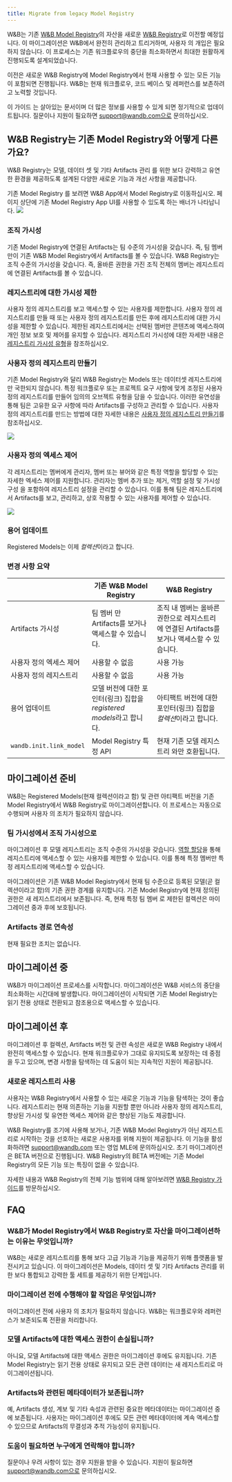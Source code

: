 ```yaml
---
title: Migrate from legacy Model Registry
---
```


W&B는 기존 [W&B Model Registry](/ko/models/core/registry/model_registry/)의 자산을 새로운 [W&B Registry](/ko/./)로 이전할 예정입니다. 이 마이그레이션은 W&B에서 완전히 관리하고 트리거하며, 사용자 의 개입은 필요하지 않습니다. 이 프로세스는 기존 워크플로우의 중단을 최소화하면서 최대한 원활하게 진행되도록 설계되었습니다.

이전은 새로운 W&B Registry에 Model Registry에서 현재 사용할 수 있는 모든 기능이 포함되면 진행됩니다. W&B는 현재 워크플로우, 코드 베이스 및 레퍼런스를 보존하려고 노력할 것입니다.

이 가이드 는 살아있는 문서이며 더 많은 정보를 사용할 수 있게 되면 정기적으로 업데이트됩니다. 질문이나 지원이 필요하면 support@wandb.com으로 문의하십시오.

## W&B Registry는 기존 Model Registry와 어떻게 다른가요?

W&B Registry는 모델, 데이터 셋 및 기타 Artifacts 관리 를 위한 보다 강력하고 유연한 환경을 제공하도록 설계된 다양한 새로운 기능과 개선 사항을 제공합니다.

<Note>
기존 Model Registry 를 보려면 W&B App에서 Model Registry로 이동하십시오. 페이지 상단에 기존 Model Registry App UI를 사용할 수 있도록 하는 배너가 나타납니다.

<Frame>
    <img src="/images/registry/nav_to_old_model_reg.gif"  />
</Frame>
</Note>

### 조직 가시성
기존 Model Registry에 연결된 Artifacts는 팀 수준의 가시성을 갖습니다. 즉, 팀 멤버 만이 기존 W&B Model Registry에서 Artifacts를 볼 수 있습니다. W&B Registry는 조직 수준의 가시성을 갖습니다. 즉, 올바른 권한을 가진 조직 전체의 멤버는 레지스트리에 연결된 Artifacts를 볼 수 있습니다.

### 레지스트리에 대한 가시성 제한
사용자 정의 레지스트리를 보고 액세스할 수 있는 사용자를 제한합니다. 사용자 정의 레지스트리를 만들 때 또는 사용자 정의 레지스트리를 만든 후에 레지스트리에 대한 가시성을 제한할 수 있습니다. 제한된 레지스트리에서는 선택된 멤버만 콘텐츠에 액세스하여 개인 정보 보호 및 제어를 유지할 수 있습니다. 레지스트리 가시성에 대한 자세한 내용은 [레지스트리 가시성 유형](/ko/models/core/registry/configure_registry/#registry-visibility-types)을 참조하십시오.

### 사용자 정의 레지스트리 만들기
기존 Model Registry와 달리 W&B Registry는 Models 또는 데이터셋 레지스트리에만 국한되지 않습니다. 특정 워크플로우 또는 프로젝트 요구 사항에 맞게 조정된 사용자 정의 레지스트리를 만들어 임의의 오브젝트 유형을 담을 수 있습니다. 이러한 유연성을 통해 팀은 고유한 요구 사항에 따라 Artifacts를 구성하고 관리할 수 있습니다. 사용자 정의 레지스트리를 만드는 방법에 대한 자세한 내용은 [사용자 정의 레지스트리 만들기](/ko/models/core/registry/model_registry_eol/#%EC%82%AC%EC%9A%A9%EC%9E%90-%EC%A0%95%EC%9D%98-%EB%A0%88%EC%A7%80%EC%8A%A4%ED%8A%B8%EB%A6%AC-%EB%A7%8C%EB%93%A4%EA%B8%B0)를 참조하십시오.

<Frame>
    <img src="/images/registry/mode_reg_eol.png"  />
</Frame>

### 사용자 정의 엑세스 제어
각 레지스트리는 멤버에게 관리자, 멤버 또는 뷰어와 같은 특정 역할을 할당할 수 있는 자세한 엑세스 제어를 지원합니다. 관리자는 멤버 추가 또는 제거, 역할 설정 및 가시성 구성 을 포함하여 레지스트리 설정을 관리할 수 있습니다. 이를 통해 팀은 레지스트리에서 Artifacts를 보고, 관리하고, 상호 작용할 수 있는 사용자를 제어할 수 있습니다.

<Frame>
    <img src="/images/registry/registry_access_control.png"  />
</Frame>

### 용어 업데이트
Registered Models는 이제 *컬렉션*이라고 합니다.

### 변경 사항 요약

|               | 기존 W&B Model Registry | W&B Registry |
| -----         | ----- | ----- |
| Artifacts 가시성| 팀 멤버 만 Artifacts를 보거나 액세스할 수 있습니다. | 조직 내 멤버는 올바른 권한으로 레지스트리에 연결된 Artifacts를 보거나 액세스할 수 있습니다. |
| 사용자 정의 엑세스 제어 | 사용할 수 없음 | 사용 가능 |
| 사용자 정의 레지스트리 | 사용할 수 없음 | 사용 가능 |
| 용어 업데이트 | 모델 버전에 대한 포인터(링크) 집합을 *registered models*라고 합니다. | 아티팩트 버전에 대한 포인터(링크) 집합을 *컬렉션*이라고 합니다. |
| `wandb.init.link_model` | Model Registry 특정 API | 현재 기존 모델 레지스트리 와만 호환됩니다. |

## 마이그레이션 준비

W&B는 Registered Models(현재 컬렉션이라고 함) 및 관련 아티팩트 버전을 기존 Model Registry에서 W&B Registry로 마이그레이션합니다. 이 프로세스는 자동으로 수행되며 사용자 의 조치가 필요하지 않습니다.

### 팀 가시성에서 조직 가시성으로

마이그레이션 후 모델 레지스트리는 조직 수준의 가시성을 갖습니다. [역할 할당](/ko/models/core/registry/configure_registry/)을 통해 레지스트리에 액세스할 수 있는 사용자를 제한할 수 있습니다. 이를 통해 특정 멤버만 특정 레지스트리에 액세스할 수 있습니다.

마이그레이션은 기존 W&B Model Registry에서 현재 팀 수준으로 등록된 모델(곧 컬렉션이라고 함)의 기존 권한 경계를 유지합니다. 기존 Model Registry에 현재 정의된 권한은 새 레지스트리에서 보존됩니다. 즉, 현재 특정 팀 멤버 로 제한된 컬렉션은 마이그레이션 중과 후에 보호됩니다.

### Artifacts 경로 연속성

현재 필요한 조치는 없습니다.

## 마이그레이션 중

W&B가 마이그레이션 프로세스를 시작합니다. 마이그레이션은 W&B 서비스의 중단을 최소화하는 시간대에 발생합니다. 마이그레이션이 시작되면 기존 Model Registry는 읽기 전용 상태로 전환되고 참조용으로 액세스할 수 있습니다.

## 마이그레이션 후

마이그레이션 후 컬렉션, Artifacts 버전 및 관련 속성은 새로운 W&B Registry 내에서 완전히 액세스할 수 있습니다. 현재 워크플로우가 그대로 유지되도록 보장하는 데 중점을 두고 있으며, 변경 사항을 탐색하는 데 도움이 되는 지속적인 지원이 제공됩니다.

### 새로운 레지스트리 사용

사용자는 W&B Registry에서 사용할 수 있는 새로운 기능과 기능을 탐색하는 것이 좋습니다. 레지스트리는 현재 의존하는 기능을 지원할 뿐만 아니라 사용자 정의 레지스트리, 향상된 가시성 및 유연한 엑세스 제어와 같은 향상된 기능도 제공합니다.

W&B Registry를 조기에 사용해 보거나, 기존 W&B Model Registry가 아닌 레지스트리로 시작하는 것을 선호하는 새로운 사용자를 위해 지원이 제공됩니다. 이 기능을 활성화하려면 support@wandb.com 또는 영업 MLE에 문의하십시오. 초기 마이그레이션은 BETA 버전으로 진행됩니다. W&B Registry의 BETA 버전에는 기존 Model Registry의 모든 기능 또는 특징이 없을 수 있습니다.

자세한 내용과 W&B Registry의 전체 기능 범위에 대해 알아보려면 [W&B Registry 가이드](/ko/./)를 방문하십시오.

## FAQ

### W&B가 Model Registry에서 W&B Registry로 자산을 마이그레이션하는 이유는 무엇입니까?

W&B는 새로운 레지스트리를 통해 보다 고급 기능과 기능을 제공하기 위해 플랫폼을 발전시키고 있습니다. 이 마이그레이션은 Models, 데이터 셋 및 기타 Artifacts 관리를 위한 보다 통합되고 강력한 툴 세트를 제공하기 위한 단계입니다.

### 마이그레이션 전에 수행해야 할 작업은 무엇입니까?

마이그레이션 전에 사용자 의 조치가 필요하지 않습니다. W&B는 워크플로우와 레퍼런스가 보존되도록 전환을 처리합니다.

### 모델 Artifacts에 대한 액세스 권한이 손실됩니까?

아니요, 모델 Artifacts에 대한 액세스 권한은 마이그레이션 후에도 유지됩니다. 기존 Model Registry는 읽기 전용 상태로 유지되고 모든 관련 데이터는 새 레지스트리로 마이그레이션됩니다.

### Artifacts와 관련된 메타데이터가 보존됩니까?

예, Artifacts 생성, 계보 및 기타 속성과 관련된 중요한 메타데이터는 마이그레이션 중에 보존됩니다. 사용자는 마이그레이션 후에도 모든 관련 메타데이터에 계속 액세스할 수 있으므로 Artifacts의 무결성과 추적 가능성이 유지됩니다.

### 도움이 필요하면 누구에게 연락해야 합니까?

질문이나 우려 사항이 있는 경우 지원을 받을 수 있습니다. 지원이 필요하면 support@wandb.com으로 문의하십시오.
